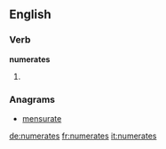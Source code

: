 ==English==

===Verb===
'''numerates'''

# {{en-third-person singular of|numerate}}

===Anagrams===
* [[mensurate#English|mensurate]]

[[de:numerates]]
[[fr:numerates]]
[[it:numerates]]